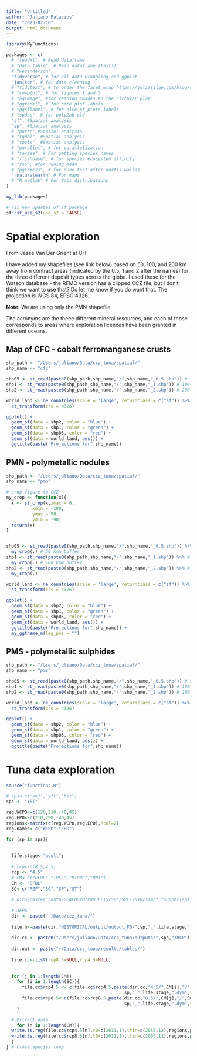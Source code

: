 ```yaml
---
title: "Untitled"
author: "Juliano Palacios"
date: "2023-02-10"
output: html_document
---
```


```r

library(MyFunctions)

packages <- c(
  # "readxl", # Read dataframe
  # "data.table", # Read dataframe (Fast!)
  # "wesanderson",
  "tidyverse", # for all data wrangling and ggplot
  "janitor", # for data cleaning
  # "tidytext", # to order the facet wrap https://juliasilge.com/blog/reorder-within/
  # "cowplot", # for figures 1 and 3
  # "ggimage", #for reading images to the circular plot
  # "ggrepel", # for nice plot labels
  # "ggsflabel", # for nice sf_plots labels
  # "spdep", # for poly2nb old
  "sf", #Spatial analysis 
  "sp", #Spatial analysis 
  # "purrr",#Spatial analysis
  # "rgdal", #Spatial analysis
  # "tools", #Spatial analysis 
  # "parallel", # for parallelization
  # "taxize", # For getting species names
  # "rfishbase", # for species ecosystem affinity
  # "zoo", #for runing mean
  # "pgirmess", # for dune test after kurtis wallas
  "rnaturalearth" # For maps
  # "R.matlab" # For Gabs distributions
)

my_lib(packages)

# Fix new updates of sf package
sf::sf_use_s2(use_s2 = FALSE)
```

# Spatial exploration

From Jesse Van Der Grient at UH

I have added my shapefiles (see link below) based on 50, 100, and 200 km away from contract areas (indicated by the 0.5, 1 and 2 after the names) for the three different deposit types across the globe. I used these for the Watson database - the RFMO version has a clipped CCZ file, but I don't think we want to use that? Do let me know if you do want that. The projection is WGS 84, EPSG:4326. 

**Note:** We are using only the PMN shapefile

The acronyms are the theee different mineral resources, and each of those corresponds to areas where exploration licences have been granted in different oceans. 


## Map of CFC - cobalt ferromanganese crusts

```r

shp_path <- "/Users/juliano/Data/ccz_tuna/spatial/"
shp_name <- "cfc"

shp05 <- st_read(paste0(shp_path,shp_name,"/",shp_name,"_0.5.shp")) # 50 kmm buffer
shp1 <- st_read(paste0(shp_path,shp_name,"/",shp_name,"_1.shp")) # 100 kmm buffer
shp2 <- st_read(paste0(shp_path,shp_name,"/",shp_name,"_2.shp")) # 200 kmm buffer

world_land <- ne_countries(scale = 'large', returnclass = c("sf")) %>% 
  st_transform(crs = 4326)

ggplot() +
  geom_sf(data = shp2, color = "blue") +
  geom_sf(data = shp1, color = "green") +
  geom_sf(data = shp05, color = "red") +
  geom_sf(data = world_land, aes()) +
  ggtitle(paste("Projections for",shp_name))

```
## PMN - polymetallic nodules

```r

shp_path <- "/Users/juliano/Data/ccz_tuna/spatial/"
shp_name <- "pmn"

# crop figure to CCZ
my_crop <- function(x){
  x <- st_crop(x,xmax = 0,
          xmin = -180,
          ymax = 90,
          ymin = -90)
  return(x)
}


shp05 <- st_read(paste0(shp_path,shp_name,"/",shp_name,"_0.5.shp")) %>% # 200 kmm buffer
  my_crop(.) # 50 kmm buffer
shp1 <- st_read(paste0(shp_path,shp_name,"/",shp_name,"_1.shp")) %>% # 200 kmm buffer
  my_crop(.) # 100 kmm buffer
shp2 <- st_read(paste0(shp_path,shp_name,"/",shp_name,"_2.shp")) %>% # 200 kmm buffer
  my_crop(.)

world_land <- ne_countries(scale = 'large', returnclass = c("sf")) %>% 
  st_transform(crs = 4326)

ggplot() +
  geom_sf(data = shp2, color = "blue") +
  geom_sf(data = shp1, color = "green") +
  geom_sf(data = shp05, color = "red") +
  geom_sf(data = world_land, aes()) +
  ggtitle(paste("Projections for",shp_name)) +
  my_ggtheme_m(leg_pos = "")

```

## PMS - polymetallic sulphides

```r

shp_path <- "/Users/juliano/Data/ccz_tuna/spatial/"
shp_name <- "pms"

shp05 <- st_read(paste0(shp_path,shp_name,"/",shp_name,"_0.5.shp")) # 50 kmm buffer
shp1 <- st_read(paste0(shp_path,shp_name,"/",shp_name,"_1.shp")) # 100 kmm buffer
shp2 <- st_read(paste0(shp_path,shp_name,"/",shp_name,"_2.shp")) # 200 kmm buffer

world_land <- ne_countries(scale = 'large', returnclass = c("sf")) %>% 
  st_transform(crs = 4326)

ggplot() +
  geom_sf(data = shp2, color = "blue") +
  geom_sf(data = shp1, color = "green") +
  geom_sf(data = shp05, color = "red") +
  geom_sf(data = world_land, aes()) +
  ggtitle(paste("Projections for",shp_name))

```




# Tuna data exploration

```r

source("functions.R")

# sps<-c("skj","yft","bet")
sps <- "YFT"

reg.WCPO<-c(120,210,-40,45)
reg.EPO<-c(210,290,-40,45)	  
regions<-matrix(c(reg.WCPO,reg.EPO),ncol=2)
reg.names<-c("WCPO","EPO")

for (sp in sps){
  
  
  life.stage<-"adult"; 
  
  # rcp<-c(8.5,4.5)
  rcp <- "4.5"
  # CM<-c("GFDL","IPSL","MIROC","MPI")
  CM <- "GFDL"
  SC<-c("REF","SO","SP","ST")
  
  # dir<-paste("/data/SEAPODYM/PROJECTS/SPC/SPC-2018/sim/",toupper(sp),"/",sep="")
  
  # JEPA 
  dir <- paste("~/Data/ccz_tuna/")
  
  file.h<-paste(dir,"HISTORICAL/output/output_F0/",sp,"_",life.stage,".dym",sep="")
  
  dir.cc <- paste0("/Users/juliano/Data/ccz_tuna/outputs/",sps,"/RCP")
  
  dir.out <- paste("~/Data/ccz_tuna/results/tables/")
  
  file.cc<-list(rcp8.5=NULL,rcp4.5=NULL)
  
  
  for (j in 1:length(CM))
    for (i in 1:length(SC)){
      file.cc$rcp4.5 <- c(file.cc$rcp4.5,paste(dir.cc,"4.5/",CM[j],"/",SC[i],"/output/output_F0/",
                                             sp,"_",life.stage,".dym",sep=""))
      file.cc$rcp8.5<-c(file.cc$rcp8.5,paste(dir.cc,"8.5/",CM[j],"/",SC[i],"/output/output_F0/",
                                             sp,"_",life.stage,".dym",sep=""))
    }

  # Extract data
    for (n in 1:length(CM)){
  write.ts.reg(file.cc$rcp4.5[n],t0=c(2011,1),tfin=c(2055,12),regions,paste("rcp45_",CM[n],sep=""))
  write.ts.reg(file.cc$rcp8.5[n],t0=c(2011,1),tfin=c(2055,12),regions,paste("rcp85_",CM[n],sep=""))
  } 
} # Close species loop


```

